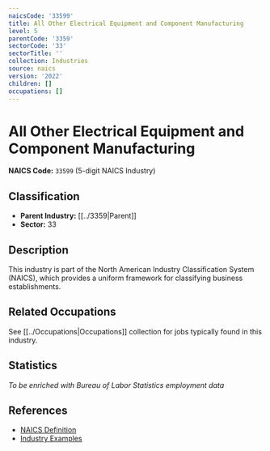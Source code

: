 ```yaml
---
naicsCode: '33599'
title: All Other Electrical Equipment and Component Manufacturing
level: 5
parentCode: '3359'
sectorCode: '33'
sectorTitle: ''
collection: Industries
source: naics
version: '2022'
children: []
occupations: []
---
```

# All Other Electrical Equipment and Component Manufacturing

**NAICS Code:** `33599` (5-digit NAICS Industry)

## Classification

- **Parent Industry:** [[../3359|Parent]]
- **Sector:** 33

## Description

This industry is part of the North American Industry Classification System (NAICS), which provides a uniform framework for classifying business establishments.

## Related Occupations

See [[../Occupations|Occupations]] collection for jobs typically found in this industry.

## Statistics

*To be enriched with Bureau of Labor Statistics employment data*

## References

- [NAICS Definition](https://www.census.gov/naics/)
- [Industry Examples](https://www.census.gov/naics/2022NAICS/)
